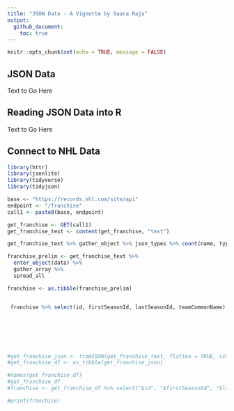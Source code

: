 ```yaml
---
title: "JSON Data - A Vignette by Saara Raja"
output: 
  github_document:
    toc: true
---
```


```r
knitr::opts_chunk$set(echo = TRUE, message = FALSE)
```

## JSON Data
Text to Go Here

## Reading JSON Data into R
Text to Go Here

## Connect to NHL Data

```r
library(httr)
library(jsonlite)
library(tidyverse)
library(tidyjson)

base <- "https://records.nhl.com/site/api"
endpoint <- "/franchise"
call1 <- paste0(base, endpoint)

get_franchise <- GET(call1)
get_franchise_text <- content(get_franchise, "text")

get_franchise_text %>% gather_object %>% json_types %>% count(name, type)

franchise_prelim <- get_franchise_text %>%
  enter_object(data) %>%
  gather_array %>%
  spread_all

franchise <- as.tibble(franchise_prelim) 


 franchise %>% select(id, firstSeasonId, lastSeasonId, teamCommonName)







#get_franchise_json <- fromJSON(get_franchise_text, flatten = TRUE, simplifyDataFrame = TRUE)
#get_franchise_df <- as_tibble(get_franchise_json)

#names(get_franchise_df)
#get_franchise_df
#franchise <- get_franchise_df %>% select("$id", "$firstSeasonId", "$lastSeasonId", "$teamCommonName")

#print(franchise)


```


